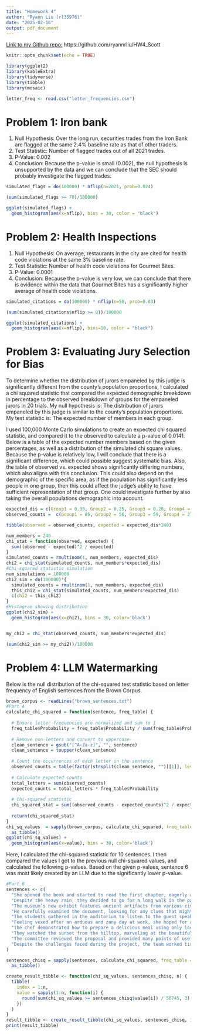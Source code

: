 ```yaml
---
title: "Homework 4"
author: "Ryann Liu (rl35976)"
date: "2025-02-16"
output: pdf_document
---
```

[Link to my Github repo:](https://github.com/ryannrliu/HW4_Scott)
https://github.com/ryannrliu/HW4_Scott

```r
knitr::opts_chunk$set(echo = TRUE)

library(ggplot2)
library(kableExtra)
library(tidyverse)
library(tibble)
library(mosaic)

letter_freq <- read.csv("letter_frequencies.csv")
```

# **Problem 1: Iron bank**
1) Null Hypothesis: Over the long run, securities trades from the Iron Bank are flagged at the same 2.4% baseline rate as that of other traders. 
2) Test Statistic: Number of flagged trades out of all 2021 trades. 
4) P-Value: 0.002
5) Conclusion: Because the p-value is small (0.002), the null hypothesis is unsupported by the data and we can conclude that the SEC should probably investigate the flagged trades. 

```r
simulated_flags = do(100000) * nflip(n=2021, prob=0.024)

(sum(simulated_flags >= 70)/100000)

ggplot(simulated_flags) + 
  geom_histogram(aes(x=nflip), bins = 30, color = "black")
```

# **Problem 2: Health Inspections**
1) Null Hypothesis: On average, restaurants in the city are cited for health code violations at the same 3% baseline rate.
2) Test Statistic: Number of health code violations for Gourmet Bites.
4) P-Value: 0.0001
5) Conclusion: Because the p-value is very low, we can conclude that there is evidence within the data that Gourmet Bites has a significantly higher average of health code violations.

```r
simulated_citations = do(100000) * nflip(n=50, prob=0.03)

(sum(simulated_citations$nflip >= 8))/100000

ggplot(simulated_citations) + 
  geom_histogram(aes(x=nflip), bins=10, color = "black")
```

# **Problem 3: Evaluating Jury Selection for Bias**
To determine whether the distribution of jurors empaneled by this judge is significantly different from the county's population proportions, I calculated a chi squared statistic that compared the expected demographic breakdown in percentage to the observed breakdown of groups for the empaneled jurors in 20 trials. My null hypothesis is: The distribution of jurors empaneled by this judge is similar to the county's population proportions. My test statistic is: The expected number of members in each group. 

I used 100,000 Monte Carlo simulations to create an expected chi squared statistic, and compared it to the observed to calculate a p-value of 0.0141. Below is a table of the expected number members based on the given percentages, as well as a distribution of the simulated chi square values. Because the p-value is relatively low, I will conclude that there is a significant difference, which could possible suggest systematic bias. Also, the table of observed vs. expected shows significantly differing numbers, which also aligns with this conclusion. This could also depend on the demographic of the specific area, as if the population has significantly less people in one group, then this could affect the judge's ability to have sufficient representation of that group. One could investigate further by also taking the overall populations demographic into account. 

```r
expected_dis = c(Group1 = 0.30, Group2 = 0.25, Group3 = 0.20, Group4 = 0.15, Group5 = 0.10)
observed_counts =  c(Group1 = 85, Group2 = 56, Group3 = 59, Group4 = 27, Group5 = 13)

tibble(observed = observed_counts, expected = expected_dis*240)

num_members = 240
chi_stat = function(observed, expected) {
  sum((observed - expected)^2 / expected)
}
simulated_counts = rmultinom(1, num_members, expected_dis)
chi2 = chi_stat(simulated_counts, num_members*expected_dis)
#Chi-squared statistic simulation
num_simulations = 100000
chi2_sim = do(100000)*{
  simulated_counts = rmultinom(1, num_members, expected_dis)
  this_chi2 = chi_stat(simulated_counts, num_members*expected_dis)
  c(chi2 = this_chi2)
}
#Histogram showing distribution
ggplot(chi2_sim) + 
  geom_histogram(aes(x=chi2), bins = 30, color='black')


my_chi2 = chi_stat(observed_counts, num_members*expected_dis)

(sum(chi2_sim >= my_chi2))/100000
```

# **Problem 4: LLM Watermarking**
Below is the null distribution of the chi-squared test statistic based on letter frequency of English sentences from the Brown Corpus. 

```r
brown_corpus <- readLines("brown_sentences.txt")
#Part A
calculate_chi_squared = function(sentence, freq_table) {
  
  # Ensure letter frequencies are normalized and sum to 1
  freq_table$Probability = freq_table$Probability / sum(freq_table$Probability)
  
  # Remove non-letters and convert to uppercase
  clean_sentence = gsub("[^A-Za-z]", "", sentence)
  clean_sentence = toupper(clean_sentence)
  
  # Count the occurrences of each letter in the sentence
  observed_counts = table(factor(strsplit(clean_sentence, "")[[1]], levels = freq_table$Letter))
  
  # Calculate expected counts
  total_letters = sum(observed_counts)
  expected_counts = total_letters * freq_table$Probability
  
  # Chi-squared statistic
  chi_squared_stat = sum((observed_counts - expected_counts)^2 / expected_counts)
  
  return(chi_squared_stat)
}
chi_sq_values  = sapply(brown_corpus, calculate_chi_squared, freq_table = letter_freq) %>%
  as_tibble()
ggplot(chi_sq_values) + 
  geom_histogram(aes(x=value), bins = 30, color='black')
```

Here, I calculated the chi-squared statistic for 10 sentences. I then compared the values I got to the previous null chi-squared values, and calculated the following p-values. Based on the given p-values, sentence 6 was most likely created by an LLM due to the significantly lower p-value. 

```r
#Part B
sentences <- c(
  "She opened the book and started to read the first chapter, eagerly anticipating what might come next.",
  "Despite the heavy rain, they decided to go for a long walk in the park, crossing the main avenue by the fountain in the center.",
  "The museum’s new exhibit features ancient artifacts from various civilizations around the world.",
  "He carefully examined the document, looking for any clues that might help solve the mystery.",
  "The students gathered in the auditorium to listen to the guest speaker’s inspiring lecture.",
  "Feeling vexed after an arduous and zany day at work, she hoped for a peaceful and quiet evening at home, cozying up after a quick dinner with some TV, or maybe a book on her upcoming visit to Auckland.",
  "The chef demonstrated how to prepare a delicious meal using only locally sourced ingredients, focusing mainly on some excellent dinner recipes from Spain.",
  "They watched the sunset from the hilltop, marveling at the beautiful array of colors in the sky.",
  "The committee reviewed the proposal and provided many points of useful feedback to improve the project’s effectiveness.",
  "Despite the challenges faced during the project, the team worked tirelessly to ensure its successful completion, resulting in a product that exceeded everyone’s expectations."
)

sentences_chisq = sapply(sentences, calculate_chi_squared, freq_table = letter_freq) %>%
  as_tibble()

create_result_tibble <- function(chi_sq_values, sentences_chisq, n) {
  tibble(
    index = 1:n,
    value = sapply(1:n, function(i) {
      round(sum(chi_sq_values >= sentences_chisq$value[i]) / 56745, 3)
    })
  )
}
result_tibble <- create_result_tibble(chi_sq_values, sentences_chisq, 10)
print(result_tibble)
```
